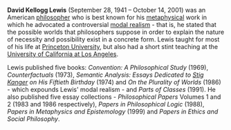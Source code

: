 {{subpages}}
{{dambigbox|The American philosopher}}
'''David Kellogg Lewis''' (September 28, 1941 – October 14, 2001) was an American [[philosophy|philosopher]] who is best known for his [[metaphysics|metaphysical]] work in which he advocated a controversial [[modal realism]] - that is, he stated that the possible worlds that philosophers suppose in order to explain the nature of necessity and possibility exist in a concrete form. Lewis taught for most of his life at [[Princeton University]], but also had a short stint teaching at the [[University of California at Los Angeles]].

Lewis published five books: ''Convention: A Philosophical Study'' (1969), ''Counterfactuals'' (1973), ''Semantic Analysis: Essays Dedicated to [[Stig Kanger]] on His Fiftieth Birthday'' (1974) and ''On the Plurality of Worlds'' (1986) - which expounds Lewis' modal realism - and ''Parts of Classes'' (1991). He also published five essay collections - ''Philosophical Papers'' Volumes 1 and 2 (1983 and 1986 respectively), ''Papers in Philosophical Logic'' (1988), ''Papers in Metaphysics and Epistemology'' (1999) and ''Papers in Ethics and Social Philosophy''.